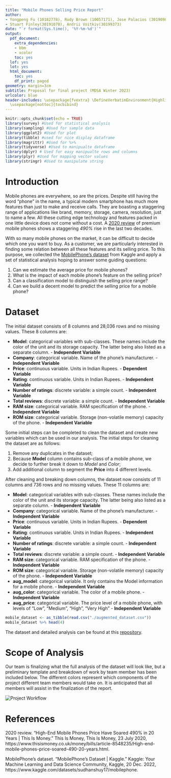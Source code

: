 ```yaml
---
title: "Mobile Phones Selling Price Report"
author:
- Yongpeng Fu (10182778), Rudy Brown (10057171), Jose Palacios (30190988),
- Stuart Finley(30191070), Andrii Voitkiv(30199373)
date: "`r format(Sys.time(), '%Y-%m-%d')`"
output:
  pdf_document:
    extra_dependencies:
    - bbm
    - xcolor
    toc: yes
  lof: yes
  lot: yes
  html_document:
    toc: yes
    df_print: paged
geometry: margin=3cm
subtitle: Proposal for final project (MDSA Winter 2023)
urlcolor: blue
header-includes: \usepackage{fvextra} \DefineVerbatimEnvironment{Highlighting}{Verbatim}{breaklines,commandchars=\\\{\}}
  \usepackage[nottoc]{tocbibind}
---
```



```r
knitr::opts_chunk$set(echo = TRUE)
library(survey) #Used for statistical analysis
library(sampling) #Used for sample data
library(ggplot2) #Used for plot
library(tibble) #used for nice display dataframe
library(magrittr) #Used for %>% 
library(tidyverse) #Used to manipualte dataframe
library(dplyr) # Used for easy manipualte rows and columns
library(plyr) #Used for mapping vector values
library(stringr) #Used to manipulate string
```


\pagebreak

# Introduction

Mobile phones are everywhere, so are the prices. Despite still having the word "phone" in the name, a typical modern smartphone has much more features than just to make and receive calls. They are boasting a staggering range of applications like brand, memory, storage, camera, resolution, just to name a few. All these cutting edge technology and features packed in one little device does not come without a cost. A [2020 review](https://www.thisismoney.co.uk/money/bills/article-8548235/High-end-mobile-phones-price-soared-490-20-years.html) of premium mobile phones shows a staggering _490%_ rise in the last two decades.

With so many mobile phones on the market, it can be difficult to decide which one you want to buy. As a customer, we are particularly interested in finding some relation between all these features and its selling price. To this purpose, we collected the [MobilePhone's dataset](https://www.kaggle.com/datasets/sudhanshuy17/mobilephone) from Kaggle and apply a set of statistical analysis hoping to answer some guiding questions:

1. Can we estimate the average price for mobile phones?
2. What is the impact of each mobile phone's feature on the selling price?
3. Can a classification model to distinguish the selling price range?
3. Can we build a decent model to predict the selling price for a mobile phone?


# Dataset

The initial dataset consists of 8 columns and 28,036 rows and no missing values. These 8 columns are:

* **Model**: categorical variables with sub-classes. These names include the color of the unit
and its storage capacity. The latter being also listed as a separate column. - **Independent Variable**
* **Company**: categorical variable. Name of the phone's manufacturer. - **Independent Variable**
* **Price**: continuous variable. Units in Indian Rupees. - **Dependent Variable**
* **Rating**: continuous variable. Units in Indian Rupees. - **Independent Variable**
* **Number of ratings**: discrete variable: a simple count. - **Independent Variable**
* **Total reviews**: discrete variable: a simple count. - **Independent Variable**
* **RAM size**: categorical variable. RAM specification of the phone. - **Independent Variable**
* **ROM size**: categorical variable. Storage (non-volatile memory) capacity of the phone. - **Independent Variable**

Some initial steps can be completed to clean the dataset and create new variables which can be used in our analysis. The initial steps for cleaning the dataset are as follows:

1. Remove any duplicates in the dataset;
2. Because **Model** column contains sub-class of a mobile phone, we decide to further break it down to _Model_ and _Color_;
3. Add additional column to segment the **Price** into 4 different levels.

After cleaning and breaking down columns, the dataset now consists of 11 columns and 736 rows and no missing values. These 11 columns are:

* **Model**: categorical variables with sub-classes. These names include the color of the unit
and its storage capacity. The latter being also listed as a separate column. - **Independent Variable**
* **Company**: categorical variable. Name of the phone's manufacturer. - **Independent Variable**
* **Price**: continuous variable. Units in Indian Rupees. - **Dependent Variable**
* **Rating**: continuous variable. Units in Indian Rupees. - **Independent Variable**
* **Number of ratings**: discrete variable: a simple count. - **Independent Variable**
* **Total reviews**: discrete variable: a simple count. - **Independent Variable**
* **RAM size**: categorical variable. RAM specification of the phone. - **Independent Variable**
* **ROM size**: categorical variable. Storage (non-volatile memory) capacity of the phone. - **Independent Variable**
* **aug_model**: categorical variable. It only contains the Model information for a mobile phone. - **Independent Variable**
* **aug_color**: categorical variable. The color of a mobile phone. - **Independent Variable**
* **aug_price**: categorical variable. The price level of a mobile phone, with levels of "Low", "Medium", "High", "Very High" - **Independent Variable**

```r
mobile_dataset <- as_tibble(read.csv("./augmented_dataset.csv"))
mobile_dataset %>% head(4)
```
The dataset and detailed analysis can be found at this [repository](https://github.com/YongpengFu/Statistical-Model-for-Mobile-Phones). 

# Scope of Analysis

Our team is finalizing what the full analysis of the dataset will look like, but a preliminary template and breakdown of work by team member has been included below. The different colors represent which components of the project different team members would take on. It is anticipated that all members will assist in the finalization of the report.

![Project Workflow](./Img/project-workflow.png)
\pagebreak

# References

2020 review. “High-End Mobile Phones Price Have Soared 490% in 20 Years | This Is Money.” This Is Money, This Is Money, 23 July 2020, https://www.thisismoney.co.uk/money/bills/article-8548235/High-end-mobile-phones-price-soared-490-20-years.html.  

MobilePhone's dataset. “MobilePhone’s Dataset | Kaggle.” Kaggle: Your Machine Learning and Data Science Community, Kaggle, 20 Dec. 2022, https://www.kaggle.com/datasets/sudhanshuy17/mobilephone.
